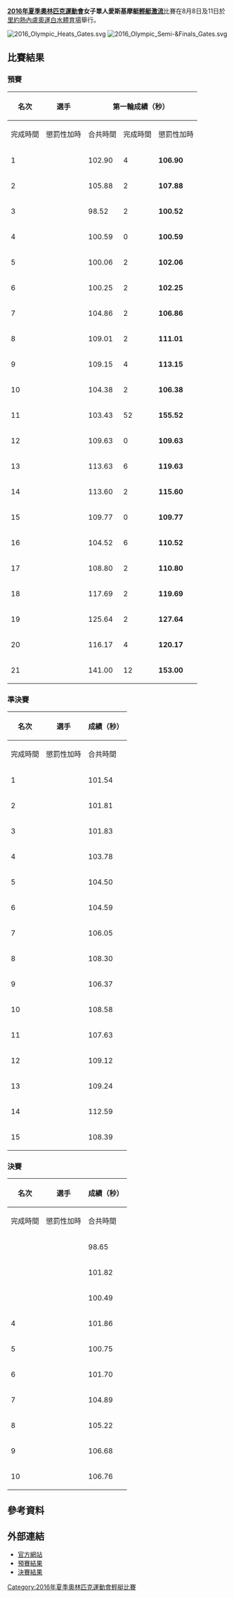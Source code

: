 {{NoteTA|G1=Sports}}
{{Infobox Olympic event
| event = 女子單人愛斯基摩艇輕艇激流
| games = 2016年夏季
| image = [[File:Centro_Olímpico_de_Deodoro.jpg|240px]]
| caption = 
| venue = [[奧運白水體育場|奧運白水體育場]]
| dates = 8月8日、11日
| competitors = 21
| nations = 21
| gold = [[玛亚伦·乔劳特|玛亚伦·乔劳特]]
| goldNOC = ESP
| silver = [[盧卡·瓊斯|盧卡·瓊斯]]
| silverNOC = NZL
| bronze = [[杰茜卡·福克斯|傑茜卡·福克斯]]
| bronzeNOC = AUS
|prev = [[2012年夏季奧林匹克運動會輕艇女子單人愛斯基摩艇輕艇激流|2012]]
|next = [[2020年夏季奧林匹克運動會女子單人愛斯基摩艇輕艇激流比賽|2020]]
}}
{{2016年夏季奧林匹克運動會輕艇比賽}}
'''[[2016年夏季奧林匹克運動會|2016年夏季奧林匹克運動會]]女子單人愛斯基摩艇[[2016年夏季奧林匹克運動會輕艇比賽|輕艇激流]]'''比賽在8月8日及11日於[[里約熱內盧|里約熱內盧]][[奧運白水體育場|奧運白水體育場]]舉行。

[[File:2016_Olympic_Heats_Gates.svg|thumb]]
[[File:2016_Olympic_Semi-&Finals_Gates.svg|thumb]]

== 比賽結果 ==
=== 預賽 ===
{| class="wikitable" style="text-align:center"
! rowspan="2" |名次
! rowspan="2" |選手
! colspan="3" |第一輪成績（秒）
! colspan="3" |第二輪成績（秒）
! rowspan="2" |最佳成績（秒）
|-
!完成時間
!懲罰性加時
!合共時間
!完成時間
!懲罰性加時
!合共時間
|- style="background: #BBF3BB;"
| 1 ||align=left| {{FlagIOCathlete|[[Stefanie_Horn|Stefanie Horn]]|ITA|2016年夏季}} || 102.90 || 4 || '''106.90''' || 99.07 || 0 || '''99.07''' || '''99.07'''
|- style="background: #BBF3BB;"
| 2 ||align=left| {{FlagIOCathlete|[[杰茜卡·福克斯|傑茜卡·福克斯]]|AUS|2016年夏季}} || 105.88 || 2 || '''107.88''' || 97.51 || 2 || '''99.51''' || '''99.51'''
|- style="background: #BBF3BB;"
| 3 ||align=left| {{FlagIOCathlete|[[Fiona_Pennie|Fiona Pennie]]|GBR|2016年夏季}} || 98.52 || 2 || '''100.52''' ||colspan="3"| '''沒有開始比賽''' || '''100.52'''
|- style="background: #BBF3BB;"
| 4 ||align=left| {{FlagIOCathlete|[[盧卡·瓊斯|盧卡·瓊斯]]|NZL|2016年夏季}} || 100.59 || 0 || '''100.59''' || 99.96 || 2 || '''101.96''' || '''100.59'''
|- style="background: #BBF3BB;"
| 5 ||align=left| {{FlagIOCathlete|[[Kateřina_Kudějová|Kateřina Kudějová]]|CZE|2016年夏季}} || 100.06 || 2 || '''102.06''' || 100.10 || 6 || '''106.10''' || '''102.06'''
|- style="background: #BBF3BB;"
| 6 ||align=left| {{FlagIOCathlete|[[Jana_Dukátová|Jana Dukátová]]|SVK|2016年夏季}} || 100.25 || 2 || '''102.25''' || 105.87 || 50 || '''155.87''' || '''102.25'''
|- style="background: #BBF3BB;"
| 7 ||align=left| {{FlagIOCathlete|[[Urša_Kragelj|Urša Kragelj]]|SLO|2016年夏季}} || 104.86 || 2 || '''106.86''' || 102.79 || 0 || '''102.79''' || '''102.79'''
|- style="background: #BBF3BB;"
| 8 ||align=left| {{FlagIOCathlete|[[Marta_Kharitonova|Marta Kharitonova]]|RUS|2016年夏季}} || 109.01 || 2 || '''111.01''' || 104.72 || 0 || '''104.72''' || '''104.72'''
|- style="background: #BBF3BB;"
| 9 ||align=left| {{FlagIOCathlete|[[Ashley_Nee|Ashley Nee]]|USA|2016年夏季}} || 109.15 || 4 || '''113.15''' || 105.60 || 0 || '''105.60''' || '''105.60'''
|- style="background: #BBF3BB;"
| 10 ||align=left| {{FlagIOCathlete|[[Natalia_Pacierpnik|Natalia Pacierpnik]]|POL|2016年夏季}} || 104.38 || 2 || '''106.38''' || 117.18 || 50 || '''167.18''' || '''106.38'''
|- style="background: #BBF3BB;"
| 11 ||align=left| {{FlagIOCathlete|[[玛亚伦·乔劳特|玛亚伦·乔劳特]]|ESP|2016年夏季}} || 103.43 || 52 || '''155.52''' || 102.47 || 4 || '''106.47''' || '''106.47'''
|- style="background: #BBF3BB;"
| 12 ||align=left| {{FlagIOCathlete|[[Corinna_Kuhnle|Corinna Kuhnle]]|AUT|2016年夏季}} || 109.63 || 0 || '''109.63''' || 107.02 || 0 || '''107.02''' || '''107.02'''
|- style="background: #BBF3BB;"
| 13 ||align=left| {{FlagIOCathlete|[[李露|李露]]|CHN|2016年夏季}} || 113.63 || 6 || '''119.63''' || 103.29 || 4 || '''107.29''' || '''107.29'''
|- style="background: #BBF3BB;"
| 14 ||align=left| {{FlagIOCathlete|[[Melanie_Pfeifer|Melanie Pfeifer]]|GER|2016年夏季}} || 113.60 || 2 || '''115.60''' || 105.30 || 2 || '''107.30''' || '''107.30'''
|- style="background: #BBF3BB;"
| 15 ||align=left| {{FlagIOCathlete|[[Viktoriia_Us|Viktoriia Us]]|UKR|2016年夏季}} || 109.77 || 0 || '''109.77''' || 109.92 || 0 || '''109.92''' || '''109.77'''
|- 
| 16 ||align=left| {{FlagIOCathlete|[[Marie-Zélia_Lafont|Marie-Zélia Lafont]]|FRA|2016年夏季}} || 104.52 || 6 || '''110.52''' || 116.67 || 2 || '''118.67''' || '''110.52'''
|- 
| 17 ||align=left| {{FlagIOCathlete|[[Ana_Sátila|Ana Sátila]]|BRA|2016年夏季}} || 108.80 || 2 || '''110.80''' || 99.12 || 50 || '''110.80''' || '''110.80'''
|- 
| 18 ||align=left| {{FlagIOCathlete|[[Ella_Nicholas|Ella Nicholas]]|COK|2016年夏季}} || 117.69 || 2 || '''119.69''' || 114.72 || 202 || '''316.72''' || '''119.69'''
|- 
| 19 ||align=left| {{FlagIOCathlete|[[Yekaterina_Smirnova_(canoeist)|Yekaterina Smirnova]]|KAZ|2016年夏季}} || 125.64 || 2 || '''127.64''' || 115.80 || 4 || '''119.80''' || '''119.80'''
|- 
| 20 ||align=left| {{FlagIOCathlete|[[矢澤亞季|矢澤亞季]]|JPN|2016年夏季}} || 116.17 || 4 || '''120.17''' || 122.00 || 6 || '''128.00''' || '''120.17'''
|- 
| 21 ||align=left| {{FlagIOCathlete|[[Hind_Jamili|Hind Jamili]]|MAR|2016年夏季}} || 141.00 || 12 || '''153.00''' || 141.87 || 8 || '''149.87''' || '''149.87'''
|}

=== 準決賽 ===
{| class="wikitable" style="text-align:center"
! rowspan="2" |名次
! rowspan="2" |選手
! colspan="3" |成績（秒）
|-
!完成時間
!懲罰性加時
!合共時間
|- style="background: #BBF3BB;"
| 1 ||align=left| {{FlagIOCathlete|[[Corinna_Kuhnle|Corinna Kuhnle]]|AUT|2016年夏季}} || 101.54 || 0 || '''101.54'''
|- style="background: #BBF3BB;"
| 2 ||align=left| {{FlagIOCathlete|[[Fiona_Pennie|Fiona Pennie]]|GBR|2016年夏季}} || 101.81 || 0 || '''101.81'''
|- style="background: #BBF3BB;"
| 3 ||align=left| {{FlagIOCathlete|[[玛亚伦·乔劳特|玛亚伦·乔劳特]]|ESP|2016年夏季}} || 101.83 || 0 || '''101.83'''
|- style="background: #BBF3BB;"
| 4 ||align=left| {{FlagIOCathlete|[[Kateřina_Kudějová|Kateřina Kudějová]]|CZE|2016年夏季}} || 103.78 || 0 || '''103.78'''
|- style="background: #BBF3BB;"
| 5 ||align=left| {{FlagIOCathlete|[[杰茜卡·福克斯|傑茜卡·福克斯]]|AUS|2016年夏季}} || 104.50 || 0 || '''104.50'''
|- style="background: #BBF3BB;"
| 6 ||align=left| {{FlagIOCathlete|[[Jana_Dukátová|Jana Dukátová]]|SVK|2016年夏季}} || 104.59 || 2 || '''106.59'''
|- style="background: #BBF3BB;"
| 7 ||align=left| {{FlagIOCathlete|[[盧卡·瓊斯|盧卡·瓊斯]]|NZL|2016年夏季}} || 106.05 || 2 || '''108.05'''
|- style="background: #BBF3BB;"
| 8 ||align=left| {{FlagIOCathlete|[[Stefanie_Horn|Stefanie Horn]]|ITA|2016年夏季}} || 108.30 || 0 || '''108.30'''
|- style="background: #BBF3BB;"
| 9 ||align=left| {{FlagIOCathlete|[[Urša_Kragelj|Urša Kragelj]]|SLO|2016年夏季}} || 106.37 || 2 || '''108.37'''
|- style="background: #BBF3BB;"
| 10 ||align=left| {{FlagIOCathlete|[[Melanie_Pfeifer|Melanie Pfeifer]]|GER|2016年夏季}} || 108.58 || 0 || '''108.58'''
|- 
| 11 ||align=left| {{FlagIOCathlete|[[Natalia_Pacierpnik|Natalia Pacierpnik]]|POL|2016年夏季}} || 107.63 || 2 || '''109.63'''
|- 
| 12 ||align=left| {{FlagIOCathlete|[[Viktoriia_Us|Viktoriia Us]]|UKR|2016年夏季}} || 109.12 || 2 || '''109.12'''
|- 
| 13 ||align=left| {{FlagIOCathlete|[[李露|李露]]|CHN|2016年夏季}} || 109.24 || 2 || '''111.24'''
|- 
| 14 ||align=left| {{FlagIOCathlete|[[Ashley_Nee|Ashley Nee]]|USA|2016年夏季}} || 112.59 || 4 || '''116.59'''
|- 
| 15 ||align=left| {{FlagIOCathlete|[[Marta_Kharitonova|Marta Kharitonova]]|RUS|2016年夏季}} || 108.39 || 52 || '''160.39'''
|}

=== 決賽 ===
{| class="wikitable" style="text-align:center"
! rowspan="2" |名次
! rowspan="2" |選手
! colspan="3" |成績（秒）
|-
!完成時間
!懲罰性加時
!合共時間
|- 
| {{gold01}} ||align=left| {{FlagIOCathlete|[[玛亚伦·乔劳特|玛亚伦·乔劳特]]|ESP|2016年夏季}} || 98.65 || 0 || '''98.65'''
|- 
| {{silver02}} ||align=left| {{FlagIOCathlete|[[盧卡·瓊斯|盧卡·瓊斯]]|NZL|2016年夏季}} || 101.82 || 0 || '''101.82'''
|- 
| {{bronze03}} ||align=left| {{FlagIOCathlete|[[杰茜卡·福克斯|傑茜卡·福克斯]]|AUS|2016年夏季}} || 100.49 || 2 || '''102.49'''
|- 
| 4 ||align=left| {{FlagIOCathlete|[[Jana_Dukátová|Jana Dukátová]]|SVK|2016年夏季}} || 101.86 || 2 || '''103.86'''
|- 
| 5 ||align=left| {{FlagIOCathlete|[[Corinna_Kuhnle|Corinna Kuhnle]]|AUT|2016年夏季}} || 100.75 || 4 || '''104.75'''
|- 
| 6 ||align=left| {{FlagIOCathlete|[[Fiona_Pennie|Fiona Pennie]]|GBR|2016年夏季}} || 101.70 || 4 || '''105.70'''
|- 
| 7 ||align=left| {{FlagIOCathlete|[[Melanie_Pfeifer|Melanie Pfeifer]]|GER|2016年夏季}} || 104.89 || 2 || '''106.89'''
|- 
| 8 ||align=left| {{FlagIOCathlete|[[Stefanie_Horn|Stefanie Horn]]|ITA|2016年夏季}} || 105.22 || 2 || '''107.22'''
|- 
| 9 ||align=left| {{FlagIOCathlete|[[Urša_Kragelj|Urša Kragelj]]|SLO|2016年夏季}} || 106.68 || 2 || '''108.68'''
|- 
| 10 ||align=left| {{FlagIOCathlete|[[Kateřina_Kudějová|Kateřina Kudějová]]|CZE|2016年夏季}} || 106.76 || 2 || '''108.76'''
|}

== 參考資料 ==
{{Reflist}}

== 外部連結 ==
* [https://web.archive.org/web/20160826011421/https://www.rio2016.com/en/canoe-slalom-standings-cs-kayak-k1-women 官方網站]{{pt}}{{en}}{{es}}{{fr}}
* [https://web.archive.org/web/20160919212019/https://smsprio2016-a.akamaihd.net/_odf-documents/C/S/CSW110900_ResultsList_2016_08_08_7962c6fc_2cc3_4931_a49e_f96e64e20c2f.pdf 預賽結果]{{en}}
* [https://smsprio2016-a.akamaihd.net/_odf-documents/C/S/CSW110000_FinalResultsList_2016_08_11_3cec9f69_1246_4cd9_a3ad_0cff682259b6.pdf 決賽結果]{{dead link|date=2017年11月 |bot=InternetArchiveBot |fix-attempted=yes }}{{en}}

[[Category:2016年夏季奧林匹克運動會輕艇比賽|Category:2016年夏季奧林匹克運動會輕艇比賽]]